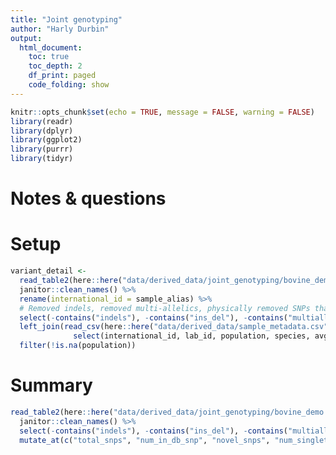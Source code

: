 ```yaml
---
title: "Joint genotyping"
author: "Harly Durbin"
output:
  html_document:
    toc: true
    toc_depth: 2
    df_print: paged
    code_folding: show
---
```


```r
knitr::opts_chunk$set(echo = TRUE, message = FALSE, warning = FALSE)
library(readr)
library(dplyr)
library(ggplot2)
library(purrr)
library(tidyr)
```

# Notes & questions

# Setup

```r
variant_detail <-
  read_table2(here::here("data/derived_data/joint_genotyping/bovine_demo.metrics.variant_calling_detail_metrics"), skip = 6) %>% 
  janitor::clean_names() %>% 
  rename(international_id = sample_alias) %>% 
  # Removed indels, removed multi-allelics, physically removed SNPs that failed filtration
  select(-contains("indels"), -contains("ins_del"), -contains("multiallelic"), -filtered_snps) %>% 
  left_join(read_csv(here::here("data/derived_data/sample_metadata.csv")) %>% 
              select(international_id, lab_id, population, species, avg_coverage)) %>% 
  filter(!is.na(population))
```

# Summary

```r
read_table2(here::here("data/derived_data/joint_genotyping/bovine_demo.metrics.variant_calling_summary_metrics"), skip = 6) %>% 
  janitor::clean_names() %>% 
  select(-contains("indels"), -contains("ins_del"), -contains("multiallelic"), -filtered_snps) %>% 
  mutate_at(c("total_snps", "num_in_db_snp", "novel_snps", "num_singletons"), ~ scales::comma(.))
```

